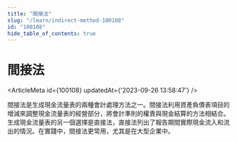 ```yaml
---
title: "間接法"
slug: "/learn/indirect-method-100108"
id: "100108"
hide_table_of_contents: true
---
```



# 間接法

<ArticleMeta id={100108} updatedAt={'2023-09-26 13:58:47'} />
<div className='border-solid border-b border-t-0 my-4 border-[var(--ifm-color-gray-300)]' />

間接法是生成現金流量表的兩種會計處理方法之一。間接法利用資產負債表項目的增減來調整現金流量表的經營部分，將會計準則的權責與現金結算的方法相結合。生成現金流量表的另一個選擇是直接法，直接法列出了報告期間實際現金流入和流出的情況。在實踐中，間接法更常用，尤其是在大型企業中。
